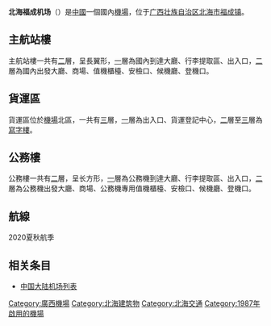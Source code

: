 {{Infobox Airport |
 airport_name = 北海福成机场 |
 photo = |
 type =  民航|
 run by =  |
 city = [[廣西|廣西]][[北海市|北海市]] |
 opened =  1987年|
 elevation = | 
 distance_to_city =  |
 IATA = BHY|
 ICAO = ZGBH|
 coordinates={{coord|21.540436|N|109.293709|E|type:airport|display=inline,title}}|
 runway1_heading = 01/19 |
 runway1_feet =10499|
 runway1_meter = 3200 |
 runway1_surface = |
}}

'''北海福成机场'''（{{airport codes|BHY|ZGBH}}）是[[中國|中國]]一個國內[[機場|機場]]，位于[[广西壮族自治区|广西壮族自治区]][[北海市|北海市]][[福成镇_(北海市)|福成镇]]。

==主航站樓==
主航站樓一共有[[二|二]]層，呈長翼形，[[一|一]]層為國內到達大廳、行李提取區、出入口，[[二|二]]層為國內出發大廳、商場、值機櫃檯、安檢口、候機廳、登機口。

==貨運區==
貨運區位於[[機場|機場]]北區，一共有[[三|三]]層，[[一|一]]層為出入口、貨運登記中心，[[二|二]]層至[[三|三]]層為[[辦公樓|寫字樓]]。

==公務樓==
公務樓一共有[[二|二]]層，呈长方形，[[一|一]]層為公務機到達大廳、行李提取區、出入口，[[二|二]]層為公務機出發大廳、商場、公務機專用值機櫃檯、安檢口、候機廳、登機口。

==航線==
2020夏秋航季
{{Airport-dest-list
| {{flagicon|PRC}} [[四川航空|四川航空]]| [[成都双流国际机场|成都]]、[[重庆江北国际机场|重庆]]、[[南昌昌北国际机场|南昌]]、[[哈尔滨太平国际机场|哈尔滨]]（經停[[合肥新桥国际机场|合肥]]/[[西安咸阳国际机场|西安]]）、[[天津滨海国际机场|天津]]（經停[[重庆江北国际机场|重庆]]）、[[杭州萧山国际机场|杭州]]（經停[[绵阳南郊机场|绵阳]]）
| {{flagicon|PRC}} [[成都航空|成都航空]]| [[成都双流国际机场|成都]]、[[重庆江北国际机场|重庆]]、[[深圳宝安国际机场|深圳]]
| {{flagicon|PRC}} [[中国南方航空|中国南方航空]]| [[重庆江北国际机场|重庆]]、[[深圳宝安国际机场|深圳]]、[[广州白云国际机场|广州]]、[[长春龙嘉国际机场|长春]]（經停[[杭州萧山国际机场|杭州]]）、[[北京大兴国际机场|北京/大兴]]（經停[[长沙黄花国际机场|长沙]]）、[[哈尔滨太平国际机场|哈尔滨]]（經停[[西安咸阳国际机场|西安]]）
| {{flagicon|PRC}} [[长安航空|长安航空]]| [[西安咸阳国际机场|西安]]
| {{flagicon|PRC}} [[河北航空|河北航空]]| [[石家庄正定国际机场|石家庄]]（經停[[长沙黄花国际机场|长沙]]）
| {{flagicon|PRC}} [[中国东方航空|中国东方航空]]| [[上海浦东国际机场|上海/浦东]]、[[武汉天河国际机场|武汉]]、[[南京禄口国际机场|南京]]、[[南京禄口国际机场|南京]]（經停[[长沙黄花国际机场|长沙]]）
| {{flagicon|PRC}} [[春秋航空|春秋航空]]| [[上海浦东国际机场|上海/浦东]]、[[沈阳桃仙国际机场|沈阳]]、[[兰州中川机场|兰州]]、[[石家庄正定国际机场|石家庄]]（經停[[合肥新桥国际机场|合肥]]）、[[寧波櫟社國際機場|寧波]]（經停[[常德桃花源机场|常德]]）、[[扬州泰州国际机场|扬州]]（經停[[南昌昌北国际机场|南昌]]）
| {{flagicon|PRC}} [[吉祥航空|吉祥航空]]| [[上海浦东国际机场|上海/浦东]]、[[南京禄口国际机场|南京]]（經停[[衡阳南岳机场|衡阳]]）
| {{flagicon|PRC}} [[中国国际航空|中国国际航空]]| [[北京首都国际机场|北京/首都]]、[[合肥新桥国际机场|合肥]]
| {{flagicon|PRC}} [[瑞丽航空|瑞丽航空]]| [[福州长乐国际机场|福州]]、[[昆明长水国际机场|昆明]]
| {{flagicon|PRC}} [[华夏航空|华夏航空]]| [[贵阳龙洞堡国际机场|贵阳]]（經停[[兴义万峰林机场|兴义]]）、[[阿克苏温宿机场|阿克苏]]（經停[[重庆江北国际机场|重庆]]）、[[长治王村机场|长治]]（經停[[重庆江北国际机场|重庆]]）、[[义乌机场|义乌]]（經停[[重庆江北国际机场|重庆]]）、[[淮安涟水国际机场|淮安]]（經停[[重庆江北国际机场|重庆]]）、[[扬州泰州国际机场|扬州]]（經停[[重庆江北国际机场|重庆]]）、[[济宁曲阜机场|济宁]]（經停[[重庆江北国际机场|重庆]]）
| {{flagicon|PRC}} [[多彩贵州航空|多彩贵州航空]]| [[贵阳龙洞堡国际机场|贵阳]]、[[琼海博鳌机场|琼海]]
| {{flagicon|CHN}} [[桂林航空|桂林航空]]| [[桂林兩江國際機場|桂林]]
| {{Flagicon|CHN}} [[首都航空|首都航空]]| [[杭州萧山国际机场|杭州]]
}}

==相关条目==
*[[中国大陆机场列表|中国大陆机场列表]]

{{中华人民共和国机场}}
{{中华人民共和国国境口岸|航空}}

[[Category:廣西機場|Category:廣西機場]]
[[Category:北海建筑物|Category:北海建筑物]]
[[Category:北海交通|Category:北海交通]]
[[Category:1987年啟用的機場|Category:1987年啟用的機場]]